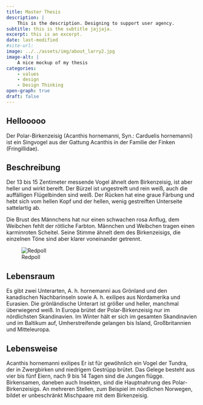 ```yaml
---
title: Master Thesis
description: |
    This is the description. Designing to support user agency.
subtitle: this is the subtitle jajjaja.
excerpt: this is an excerpt.
date: last-modified
#site-url:
image: ../../assets/img/about_larry2.jpg
image-alt: |
    A nice mockup of my thesis
categories:
    - values
    - design
    - Design Thinking
open-graph: true
draft: false
---
```


## Hellooooo
Der Polar-Birkenzeisig (Acanthis hornemanni, Syn.: Carduelis hornemanni) ist ein Singvogel aus der Gattung Acanthis in der Familie der Finken (Fringillidae).


## Beschreibung
Der 13 bis 15 Zentimeter messende Vogel ähnelt dem Birkenzeisig, ist aber heller und wirkt bereift. Der Bürzel ist ungestreift und rein weiß, auch die auffälligen Flügelbinden sind weiß. Der Rücken hat eine graue Färbung und hebt sich vom hellen Kopf und der hellen, wenig gestreiften Unterseite sattelartig ab.

Die Brust des Männchens hat nur einen schwachen rosa Anflug, dem Weibchen fehlt der rötliche Farbton. Männchen und Weibchen tragen einen karminroten Scheitel. Seine Stimme ähnelt dem des Birkenzeisigs, die einzelnen Töne sind aber klarer voneinander getrennt.

![Redpoll](../../assets/img/redpoll.jpg){fig-alt="A photo of a redpoll."}

## Lebensraum
Es gibt zwei Unterarten, A. h. hornemanni aus Grönland und den kanadischen Nachbarinseln sowie A. h. exilipes aus Nordamerika und Eurasien. Die grönländische Unterart ist größer und heller, manchmal überwiegend weiß. In Europa brütet der Polar-Birkenzeisig nur im nördlichsten Skandinavien. Im Winter hält er sich im gesamten Skandinavien und im Baltikum auf, Umherstreifende gelangen bis Island, Großbritannien und Mitteleuropa.

## Lebensweise

Acanthis hornemanni exilipes
Er ist für gewöhnlich ein Vogel der Tundra, der in Zwergbirken und niedrigem Gestrüpp brütet. Das Gelege besteht aus vier bis fünf Eiern, nach 9 bis 14 Tagen sind die Jungen flügge. Birkensamen, daneben auch Insekten, sind die Hauptnahrung des Polar-Birkenzeisigs. An mehreren Stellen, zum Beispiel im nördlichen Norwegen, bildet er unbeschränkt Mischpaare mit dem Birkenzeisig.

